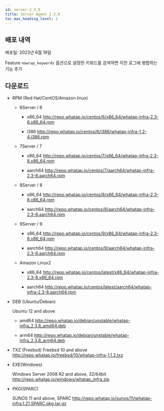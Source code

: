 ```yaml
---
id: server-2_3_8
title: Server Agent 2.3.8
toc_max_heading_level: 2
---
```


## 배포 내역

배포일: 2023년 6월 19일

<p><Status>Feature</Status> <code>nowrap_keywords</code> 옵션으로 설정한 키워드를 검색하면 이전 로그에 병합하는 기능 추가</p>


## 다운로드

- RPM (Red Hat/CentOS/Amazon linux)

  - 6Server / 6
    
    - x86_64 http://repo.whatap.io/centos/6/x86_64/whatap-infra-2.3-8.x86_64.rpm
    
    - i386 http://repo.whatap.io/centos/6/i386/whatap-infra-1.2-4.i386.rpm
  
  - 7Server / 7
  
    - x86_64 http://repo.whatap.io/centos/7/x86_64/whatap-infra-2.3-8.x86_64.rpm
  
    - aarch64 http://repo.whatap.io/centos/7/aarch64/whatap-infra-2.3-8.aarch64.rpm
  
  - 8Server / 8
  
    - x86_64 http://repo.whatap.io/centos/8/x86_64/whatap-infra-2.3-8.x86_64.rpm
    
    - aarch64 http://repo.whatap.io/centos/8/aarch64/whatap-infra-2.3-8.aarch64.rpm
  
  - 9Server / 9
  
    - x86_64 http://repo.whatap.io/centos/9/x86_64/whatap-infra-2.3-8.x86_64.rpm
    
    - aarch64 http://repo.whatap.io/centos/9/aarch64/whatap-infra-2.3-8.aarch64.rpm
  
  - Amazon Linux2
  
    - x86_64 http://repo.whatap.io/centos/latest/x86_64/whatap-infra-2.3-8.x86_64.rpm
  
    - aarch64 http://repo.whatap.io/centos/latest/aarch64/whatap-infra-2.3-8.aarch64.rpm

- DEB (Ubuntu/Debian)
  
  Ubuntu 12 and above
  
  - amd64 http://repo.whatap.io/debian/unstable/whatap-infra_2.3.8_amd64.deb
  
  - arm64 http://repo.whatap.io/debian/unstable/whatap-infra_2.3.8_arm64.deb

- TXZ (Freebsd)
  Freebsd 10 and above http://repo.whatap.io/freebsd/10/whatap-infra-1.1.2.txz

- EXE(Windows)
  
  Windows Server 2008 R2 and above, 32/64bit http://repo.whatap.io/windows/whatap_infra.zip

- PKG(SPARC)
  
  SUNOS 11 and above, SPARC http://repo.whatap.io/sunos/11/whatap-infra.1.21.SPARC.pkg.tar.gz